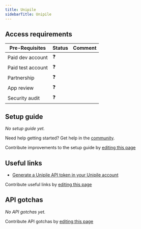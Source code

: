 ```yaml
---
title: Unipile
sidebarTitle: Unipile
---
```



<Overview />
<PreBuiltTooling />
<PreBuiltUseCases />

## Access requirements
| Pre-Requisites | Status | Comment|
| - | - | - |
| Paid dev account | ❓ |  |
| Paid test account | ❓ |  |
| Partnership | ❓ | |
| App review | ❓ |  |
| Security audit | ❓ | |


## Setup guide

_No setup guide yet._

<Tip>Need help getting started? Get help in the [community](https://nango.dev/slack).</Tip>

<Note>Contribute improvements to the setup guide by [editing this page](https://github.com/nangohq/nango/tree/master/docs-v2/integrations/all/unipile.mdx)</Note>


## Useful links
-   [Generate a Unipile API token in your Unipile account](https://developer.unipile.com/docs/api-usage)

<Note>Contribute useful links by [editing this page](https://github.com/nangohq/nango/tree/master/docs-v2/integrations/all/unipile.mdx)</Note>

## API gotchas

_No API gotchas yet._

<Note>Contribute API gotchas by [editing this page](https://github.com/nangohq/nango/tree/master/docs-v2/integrations/all/unipile.mdx)</Note>
